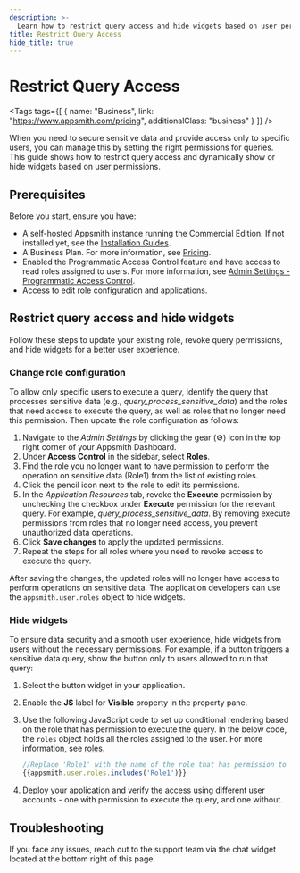 ```yaml
---
description: >-
  Learn how to restrict query access and hide widgets based on user permissions in Appsmith.
title: Restrict Query Access
hide_title: true
---
```


<!-- vale off -->

<div className="tag-wrapper">
 <h1>Restrict Query Access</h1>

<Tags
tags={[
{ name: "Business", link: "https://www.appsmith.com/pricing", additionalClass: "business" }
]}
/>

</div>

<!-- vale on -->

When you need to secure sensitive data and provide access only to specific users, you can manage this by setting the right permissions for queries. This guide shows how to restrict query access and dynamically show or hide widgets based on user permissions.

## Prerequisites

Before you start, ensure you have:

- A self-hosted Appsmith instance running the Commercial Edition. If not installed yet, see the [Installation Guides](/getting-started/setup/installation-guides).
- A Business Plan. For more information, see [Pricing](https://www.appsmith.com/pricing).
- Enabled the Programmatic Access Control feature and have access to read roles assigned to users. For more information, see [Admin Settings - Programmatic Access Control](/getting-started/setup/instance-configuration).
- Access to edit role configuration and applications.

## Restrict query access and hide widgets

Follow these steps to update your existing role, revoke query permissions, and hide widgets for a better user experience.

### Change role configuration

To allow only specific users to execute a query, identify the query that processes sensitive data (e.g., *query_process_sensitive_data*) and the roles that need access to execute the query, as well as roles that no longer need this permission. Then update the role configuration as follows:

1. Navigate to the _Admin Settings_ by clicking the gear (⚙️) icon in the top right corner of your Appsmith Dashboard.
2. Under **Access Control** in the sidebar, select **Roles**.
3. Find the role you no longer want to have permission to perform the operation on sensitive data (Role1) from the list of existing roles.
4. Click the pencil icon next to the role to edit its permissions.
5. In the _Application Resources_ tab, revoke the **Execute** permission by unchecking the checkbox under **Execute** permission for the relevant query. For example, *query_process_sensitive_data*. By removing execute permissions from roles that no longer need access, you prevent unauthorized data operations.
6. Click **Save changes** to apply the updated permissions.
7. Repeat the steps for all roles where you need to revoke access to execute the query.

After saving the changes, the updated roles will no longer have access to perform operations on sensitive data. The application developers can use the `appsmith.user.roles` object to hide widgets.

### Hide widgets

To ensure data security and a smooth user experience, hide widgets from users without the necessary permissions. For example, if a button triggers a sensitive data query, show the button only to users allowed to run that query:

1. Select the button widget in your application.
2. Enable the **JS** label for **Visible** property in the property pane.
3. Use the following JavaScript code to set up conditional rendering based on the role that has permission to execute the query. In the below code, the `roles` object holds all the roles assigned to the user. For more information, see [roles](/reference/appsmith-framework/context-object#roles-object). 

   ```javascript
   //Replace 'Role1' with the name of the role that has permission to execute the query. 
   {{appsmith.user.roles.includes('Role1')}}
   ```   

4. Deploy your application and verify the access using different user accounts - one with permission to execute the query, and one without.

## Troubleshooting

If you face any issues, reach out to the support team via the chat widget located at the bottom right of this page.
